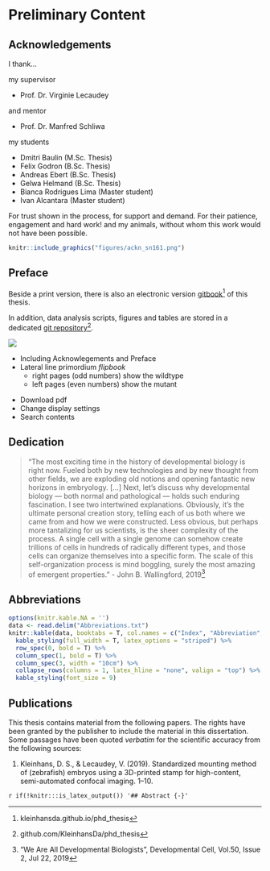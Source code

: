 # Preliminary Content {-}

## Acknowledgements {-}

\vspace{1cm}

I thank...\newline
  
\noindent my supervisor
  
- Prof. Dr. Virginie Lecaudey

\noindent and mentor

- Prof. Dr. Manfred Schliwa
  
\noindent my students
  
- Dmitri Baulin (M.Sc. Thesis)
- Felix Godron (B.Sc. Thesis)
- Andreas Ebert (B.Sc. Thesis)
- Gelwa Helmand (B.Sc. Thesis)
- Bianca Rodrigues Lima (Master student)
- Ivan Alcantara (Master student)
  
For trust shown in the process, for support and demand. \newline For their patience, engagement and hard work!
\newline\newline
\noindent and my animals, without whom this work would not have been possible.

```r
knitr::include_graphics("figures/ackn_sn161.png")
```

\newpage

## Preface {-}

\vspace{1cm}

\noindent Beside a print version, there is also an electronic version [gitbook](kleinhansda.github.io/phd_thesis)^[kleinhansda.github.io/phd_thesis] of this thesis. 

\noindent In addition, data analysis scripts, figures and tables are stored in a dedicated [git repository](github.com/KleinhansDa/phd_thesis)^[github.com/KleinhansDa/phd_thesis].

![](figures/flipbook/flip.png)

\noindent \textbf{Print version}
  
- Including Acknowlegements and Preface
- Lateral line primordium _flipbook_
  + right pages (odd numbers) show the wildtype
  + left pages (even numbers) show the mutant

\noindent \textbf{Electronic version}
  
- Download pdf
- Change display settings
- Search contents

\newpage

## Dedication {-}

\vspace{1cm}

> "The most exciting time in the history of developmental biology is right now. Fueled both by new technologies and by new thought from other fields, we are exploding old notions and opening fantastic new horizons in embryology. [...]
> Next, let’s discuss why developmental biology — both normal and pathological — holds such enduring fascination. I see two intertwined explanations. Obviously, it’s the ultimate personal creation story, telling each of us both where we came from and how we were constructed. Less obvious, but perhaps more tantalizing for us scientists, is the sheer complexity of the process. A single cell with a single genome can somehow create trillions of cells in hundreds of radically different types, and those cells can organize themselves into a specific form. The scale of this self-organization process is mind boggling, surely the most amazing of emergent properties."
> \- John B. Wallingford, 2019^["We Are All Developmental Biologists", Developmental Cell, Vol.50, Issue 2, Jul 22, 2019]

## Abbreviations {-}

\vspace{1cm}

```r
options(knitr.kable.NA = '')
data <- read.delim("Abbreviations.txt")
knitr::kable(data, booktabs = T, col.names = c("Index", "Abbreviation", "Elaboration"), align = c('c', 'c', 'l')) %>%
  kable_styling(full_width = T, latex_options = "striped") %>%
  row_spec(0, bold = T) %>%
  column_spec(1, bold = T) %>%
  column_spec(3, width = "10cm") %>%
  collapse_rows(columns = 1, latex_hline = "none", valign = "top") %>%
  kable_styling(font_size = 9)
```

\newpage

## Publications {-}

\vspace{1cm}

This thesis contains material from the following papers. The rights have been granted by the publisher to include the material in this dissertation. Some passages have been quoted _verbatim_ for the scientific accuracy from the following sources:
  
  1. Kleinhans, D. S., & Lecaudey, V. (2019). Standardized mounting method of (zebrafish) embryos using a 3D-printed stamp for high-content, semi-automated confocal imaging. 1–10.

`r if(!knitr:::is_latex_output()) '## Abstract {-}'`
